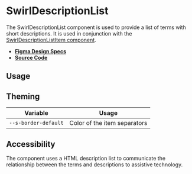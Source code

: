 
<Meta title="Components/SwirlDescriptionList" />

# SwirlDescriptionList

The SwirlDescriptionList component is used to provide a list of terms with short
descriptions. It is used in conjunction with the
[SwirlDescriptionListItem component](?path=/docs/components-swirldescriptionlistitem--docs).

- **[Figma Design Specs](https://www.figma.com/file/iRHiAFsHxnzux8gQ9EjlZe/Flip-Components?node-id=2%3A24)**
- **[Source Code](https://github.com/flip-corp/swirl/tree/main/packages/swirl-components/src/components/swirl-description-list)**

## Usage

<Canvas of={Stories.SwirlDescriptionList} sourceState="shown"></Canvas>

<Controls of={Stories.SwirlDescriptionList} />

## Theming

| Variable             | Usage                        |
| -------------------- | ---------------------------- |
| `--s-border-default` | Color of the item separators |

## Accessibility

The component uses a HTML description list to communicate the relationship
between the terms and descriptions to assistive technology.
